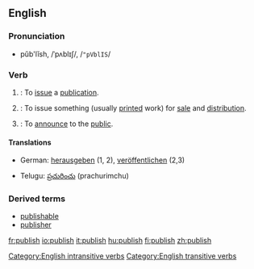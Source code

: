 ==English==

===Pronunciation===
*pŭb'lĭsh, /ˈpʌblɪʃ/, /<tt>"pVblIS</tt>/

===Verb===
{{en-infl-reg-sibilant|publi|sh|}}

# {{intransitive}}: To [[issue]] a [[publication]].
# {{transitive}}: To issue something (usually [[print]]ed work) for [[sale]] and [[distribution]].
# {{transitive}}: To [[announce]] to the [[public]].

====Translations====
{{top}}
*German: [[herausgeben]] (1, 2), [[veröffentlichen]] (2,3)
{{mid}}
*Telugu: [[ప్రచురించు]] (prachurimchu)
{{bottom}}

===Derived terms===
* [[publishable]]
* [[publisher]]

[[Category:English intransitive verbs]]
[[Category:English transitive verbs]]

[[fr:publish]]
[[io:publish]]
[[it:publish]]
[[hu:publish]]
[[fi:publish]]
[[zh:publish]]